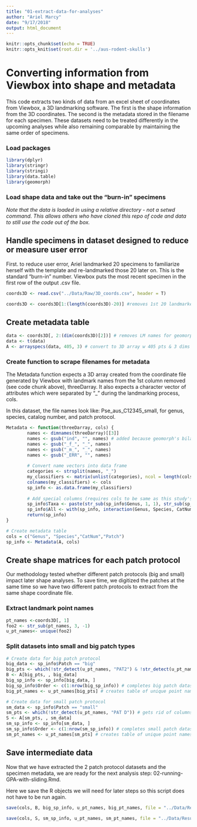 ```yaml
---
title: "01-extract-data-for-analyses"
author: "Ariel Marcy"
date: "9/17/2018"
output: html_document
---
```


```r
knitr::opts_chunk$set(echo = TRUE)
knitr::opts_knit$set(root.dir = '../aus-rodent-skulls')
```

# Converting information from Viewbox into shape and metadata
This code extracts two kinds of data from an excel sheet of coordinates from Viewbox, a 3D landmarking software. The first is the shape information from the 3D coordinates. The second is the metadata stored in the filename for each specimen. These datasets need to be treated differently in the upcoming analyses while also remaining comparable by maintaining the same order of specimens.

### Load packages
```r
library(dplyr)
library(stringr)
library(stringi)
library(data.table)
library(geomorph)
```

### Load shape data and take out the "burn-in" specimens
_Note that the data is loaded in using a relative directory - not a setwd command. This allows others who have cloned this repo of code and data to still use the code out of the box._

## Handle specimens in dataset designed to reduce or measure user error
First. to reduce user error, Ariel landmarked 20 specimens to familiarize herself with the template and re-landmarked those 20 later on. This is the standard "burn-in" number. Viewbox puts the most recent specimen in the first row of the output .csv file. 
```r
coords3D <- read.csv("../Data/Raw/3D_coords.csv", header = T)

coords3D <- coords3D[1:(length(coords3D)-20)] #removes 1st 20 landmarked
```

## Create metadata table
```r
data <- coords3D[, 2:(dim(coords3D)[2])] # removes LM names for geomorph
data <- t(data)
A <- arrayspecs(data, 405, 3) # convert to 3D array w 405 pts & 3 dims
```

### Create function to scrape filenames for metadata
The Metadata function expects a 3D array created from the coordinate file generated by Viewbox with landmark names from the 1st column removed (see code chunk above), threeDarray. It also expects a character vector of attributes which were separated by "_" during the landmarking process, cols. 

In this dataset, the file names look like: Pse_aus_C12345_small, for genus, species, catalog number, and patch protocol. 
```r
Metadata <- function(threeDarray, cols) {
        names <- dimnames(threeDarray)[[3]]
        names <- gsub("ind", "", names) # added because geomorph's bilat.symmetry() function appends "ind" to each specimen name
        names <- gsub("_f_", "_", names) 
        names <- gsub("_m_", "_", names)
        names <- gsub("_ERR", "", names)
        
        # Convert name vectors into data frame
        categories <- strsplit(names, "_") 
        my_classifiers <- matrix(unlist(categories), ncol = length(cols), byrow = T) 
        colnames(my_classifiers) <- cols
        sp_info <- as.data.frame(my_classifiers)
        
        # Add special columns (requires cols to be same as this study's:)
        sp_info$Taxa <- paste(str_sub(sp_info$Genus, 1, 1), str_sub(sp_info$Species, 1, 3), sep = "_")
        sp_info$All <- with(sp_info, interaction(Genus, Species, CatNum, sep = "_"))
        return(sp_info)
}

# Create metadata table
cols = c("Genus", "Species","CatNum","Patch")
sp_info <- Metadata(A, cols)
```

## Create shape matrices for each patch protocol
Our methodology tested whether different patch protocols (big and small) impact later shape analyses. To save time, we digitized the patches at the same time so we have two different patch protocols to extract from the same shape coordinate file. 

### Extract landmark point names
```r
pt_names <-coords3D[, 1]
foo2 <- str_sub(pt_names, 3, -1)
u_pt_names<- unique(foo2)
```

### Split datasets into small and big patch types
```r
# Create data for big patch protocol
big_data <- sp_info$Patch == "big"
big_pts <- which(!str_detect(u_pt_names, "PAT2") & !str_detect(u_pt_names, "SUR2")) # gets rid of columns left empty for small patch coordinates
B <- A[big_pts, , big_data]
big_sp_info <- sp_info[big_data, ]
big_sp_info$Order <- c(1:nrow(big_sp_info)) # completes big patch dataset
big_pt_names <- u_pt_names[big_pts] # creates table of unique point names

# Create data for small patch protocol
sm_data <- sp_info$Patch == "small"
sm_pts <- which(!str_detect(u_pt_names, "PAT D")) # gets rid of columns meant for big patch dataset
S <- A[sm_pts, , sm_data]
sm_sp_info <- sp_info[sm_data, ]
sm_sp_info$Order <- c(1:nrow(sm_sp_info)) # completes small patch dataset
sm_pt_names <- u_pt_names[sm_pts] # creates table of unique point names
```

## Save intermediate data
Now that we have extracted the 2 patch protocol datasets and the specimen metadata, we are ready for the next analysis step: 02-running-GPA-with-sliding.Rmd. 

Here we save the R objects we will need for later steps so this script does not have to be run again.
```r
save(cols, B, big_sp_info, u_pt_names, big_pt_names, file = "../Data/Results/01_big_patch_data.rda")

save(cols, S, sm_sp_info, u_pt_names, sm_pt_names, file = "../Data/Results/01_small_patch_data.rda")
```